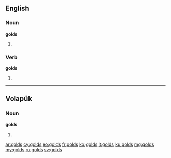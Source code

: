 ==English==

===Noun===
'''golds'''

# {{plural of|gold}}

===Verb===
'''golds'''

# {{third-person singular of|gold|lang=en}}

----

==Volapük==

===Noun===
'''golds''' 

# {{nominative plural of|gold|lang=vo}}

[[ar:golds]]
[[cy:golds]]
[[eo:golds]]
[[fr:golds]]
[[ko:golds]]
[[it:golds]]
[[ku:golds]]
[[mg:golds]]
[[my:golds]]
[[ru:golds]]
[[sv:golds]]